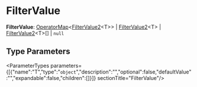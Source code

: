 
# FilterValue

 **FilterValue**: [OperatorMap](../DAL/types/types.DAL.OperatorMap.mdx)&#60;[FilterValue2](types.FilterValue2.mdx)&#60;T&#62;&#62; \| [FilterValue2](types.FilterValue2.mdx)&#60;T&#62; \| [FilterValue2](types.FilterValue2.mdx)&#60;T&#62;[] \| `null`

## Type Parameters

<ParameterTypes parameters={[{"name":"T","type":"`object`","description":"","optional":false,"defaultValue":"","expandable":false,"children":[]}]}  sectionTitle="FilterValue"/>
